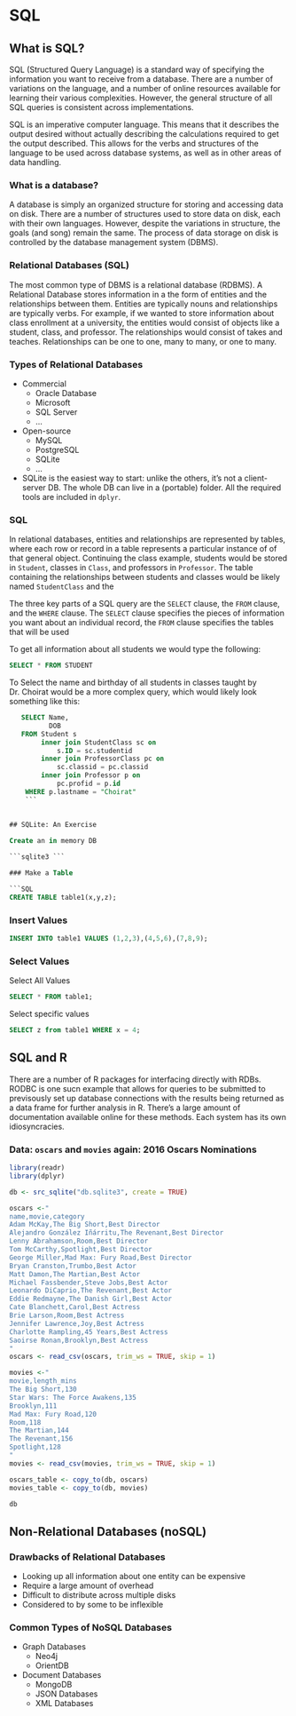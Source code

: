 # SQL {#databases}

## What is SQL?

SQL (Structured Query Language) is a standard way of specifying the information you want to receive from a database. There are a number of variations on the language, and a number of online resources available for learning their various complexities. However, the general structure of all SQL queries is consistent across implementations. 

SQL is an imperative computer language. This means that it describes the output desired without actually describing the calculations required to get the output described. This allows for the verbs and structures of the language to be used across database systems, as well as in other areas of data handling.
  
### What is a database?
  
A database is simply an organized structure for storing and accessing data on disk. There are a number of structures used to store data on disk, each with their own languages. However, despite the variations in structure, the goals (and song) remain the same. The process of data storage on disk is controlled by the database management system (DBMS).  



### Relational Databases (SQL)

The most common type of DBMS is a relational database (RDBMS). A Relational Database stores information in a the form of entities and the relationships between them. Entities are typically nouns and relationships are typically verbs. For example, if we wanted to store information about class enrollment at a university, the entities would consist of objects like a student, class, and professor. The relationships would consist of takes and teaches. Relationships can be one to one, many to many, or one to many.

### Types of Relational Databases


- Commercial
    - Oracle Database
    - Microsoft
    - SQL Server
    - ...
- Open-source
    - MySQL
    - PostgreSQL
    - SQLite
    - ...
    
- SQLite is the easiest way to start: unlike the others, it's not a client-server DB.  The whole DB can live in a (portable) folder.  All the required tools are included in `dplyr`.

### SQL

In relational databases, entities and relationships are represented by tables, where each row or record in a table represents a particular instance of of that general object. Continuing the class example, students would be stored in `Student`, classes in `Class`, and professors in `Professor`. The table containing the relationships between students and classes would be likely named `StudentClass` and the 

The three key parts of a SQL query are the `SELECT` clause, the `FROM` clause, and the `WHERE` clause. The `SELECT` clause specifies the pieces of information you want about an individual record, the `FROM` clause specifies the tables that will be used


To get all information about all students we would type the following:
```SQL
SELECT * FROM STUDENT
``` 

To Select the name and birthday of all students in classes taught by Dr. Choirat would be a more complex query, which would likely look something like this:

```SQL
   SELECT Name,
          DOB
   FROM Student s 
        inner join StudentClass sc on 
            s.ID = sc.studentid
        inner join ProfessorClass pc on
            sc.classid = pc.classid
        inner join Professor p on
            pc.profid = p.id
    WHERE p.lastname = "Choirat"
    ```
        
        
## SQLite: An Exercise

Create an in memory DB

```sqlite3 ```

### Make a Table

```SQL
CREATE TABLE table1(x,y,z);

```

### Insert Values

```SQL
INSERT INTO table1 VALUES (1,2,3),(4,5,6),(7,8,9);
```

### Select Values

Select All Values
```SQL
SELECT * FROM table1;
```

Select specific values
```SQL
SELECT z from table1 WHERE x = 4;
```

## SQL and R

There are a number of R packages for interfacing directly with RDBs. RODBC is one sucn example that allows for queries to be submitted to previsously set up database connections with the results being returned as a data frame for further analysis in R. There's a large amount of documentation available online for these methods. Each system has its own idiosyncracies.

### Data: `oscars` and `movies` again: 2016 Oscars Nominations 

```r
library(readr)
library(dplyr)

db <- src_sqlite("db.sqlite3", create = TRUE)

oscars <-"
name,movie,category
Adam McKay,The Big Short,Best Director
Alejandro González Iñárritu,The Revenant,Best Director
Lenny Abrahamson,Room,Best Director
Tom McCarthy,Spotlight,Best Director
George Miller,Mad Max: Fury Road,Best Director
Bryan Cranston,Trumbo,Best Actor
Matt Damon,The Martian,Best Actor
Michael Fassbender,Steve Jobs,Best Actor
Leonardo DiCaprio,The Revenant,Best Actor
Eddie Redmayne,The Danish Girl,Best Actor
Cate Blanchett,Carol,Best Actress
Brie Larson,Room,Best Actress
Jennifer Lawrence,Joy,Best Actress
Charlotte Rampling,45 Years,Best Actress
Saoirse Ronan,Brooklyn,Best Actress
"
oscars <- read_csv(oscars, trim_ws = TRUE, skip = 1)

movies <-"
movie,length_mins
The Big Short,130
Star Wars: The Force Awakens,135
Brooklyn,111
Mad Max: Fury Road,120
Room,118
The Martian,144
The Revenant,156
Spotlight,128
"
movies <- read_csv(movies, trim_ws = TRUE, skip = 1)

oscars_table <- copy_to(db, oscars)
movies_table <- copy_to(db, movies)

db
```



## Non-Relational Databases (noSQL)

### Drawbacks of Relational Databases

- Looking up all information about one entity can be expensive
- Require a large amount of overhead
- Difficult to distribute across multiple disks
- Considered to by some to be inflexible


### Common Types of NoSQL Databases
- Graph Databases
  - Neo4j
  - OrientDB

- Document Databases
  - MongoDB
  - JSON Databases
  - XML Databases
  



